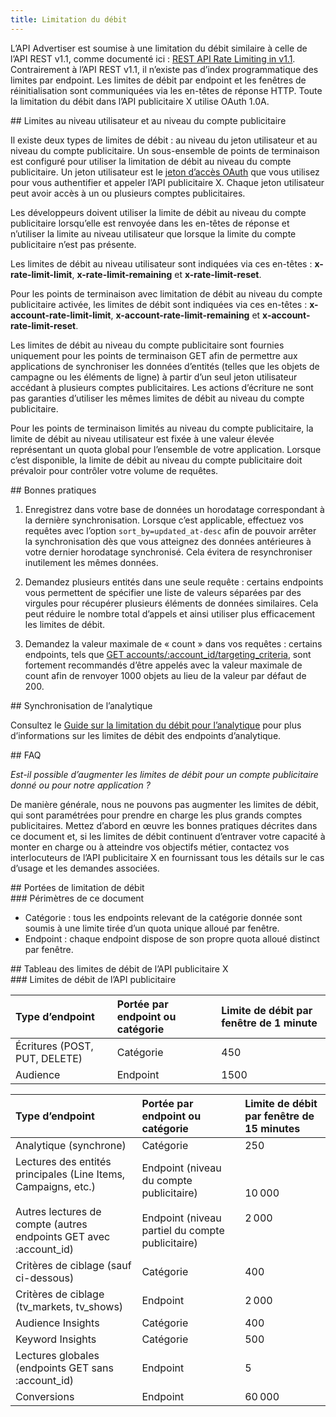 ```yaml
---
title: Limitation du débit
---
```


L’API Advertiser est soumise à une limitation du débit similaire à celle de l’API REST v1.1, comme documenté ici : [REST API Rate Limiting in v1.1](https://developer.x.com/content/developer-twitter/en/docs/basics/rate-limits). Contrairement à l’API REST v1.1, il n’existe pas d’index programmatique des limites par endpoint. Les limites de débit par endpoint et les fenêtres de réinitialisation sont communiquées via les en-têtes de réponse HTTP. Toute la limitation du débit dans l’API publicitaire X utilise OAuth 1.0A.

<div id="user-level-and-ad-account-level-limits">
  ## Limites au niveau utilisateur et au niveau du compte publicitaire
</div>

Il existe deux types de limites de débit : au niveau du jeton utilisateur et au niveau du compte publicitaire. Un sous-ensemble de points de terminaison est configuré pour utiliser la limitation de débit au niveau du compte publicitaire. Un jeton utilisateur est le [jeton d’accès OAuth](/fr/resources/fundamentals/authentication#obtaining-access-tokens-using-3-legged-oauth-flow) que vous utilisez pour vous authentifier et appeler l’API publicitaire X. Chaque jeton utilisateur peut avoir accès à un ou plusieurs comptes publicitaires.

Les développeurs doivent utiliser la limite de débit au niveau du compte publicitaire lorsqu’elle est renvoyée dans les en-têtes de réponse et n’utiliser la limite au niveau utilisateur que lorsque la limite du compte publicitaire n’est pas présente.

Les limites de débit au niveau utilisateur sont indiquées via ces en-têtes : **x-rate-limit-limit**, **x-rate-limit-remaining** et **x-rate-limit-reset**.

Pour les points de terminaison avec limitation de débit au niveau du compte publicitaire activée, les limites de débit sont indiquées via ces en-têtes : **x-account-rate-limit-limit**, **x-account-rate-limit-remaining** et **x-account-rate-limit-reset**.

Les limites de débit au niveau du compte publicitaire sont fournies uniquement pour les points de terminaison GET afin de permettre aux applications de synchroniser les données d’entités (telles que les objets de campagne ou les éléments de ligne) à partir d’un seul jeton utilisateur accédant à plusieurs comptes publicitaires. Les actions d’écriture ne sont pas garanties d’utiliser les mêmes limites de débit au niveau du compte publicitaire.

Pour les points de terminaison limités au niveau du compte publicitaire, la limite de débit au niveau utilisateur est fixée à une valeur élevée représentant un quota global pour l’ensemble de votre application. Lorsque c’est disponible, la limite de débit au niveau du compte publicitaire doit prévaloir pour contrôler votre volume de requêtes.

<div id="best-practices">
  ## Bonnes pratiques
</div>

1. Enregistrez dans votre base de données un horodatage correspondant à la dernière synchronisation. Lorsque c’est applicable, effectuez vos requêtes avec l’option `sort_by=updated_at-desc` afin de pouvoir arrêter la synchronisation dès que vous atteignez des données antérieures à votre dernier horodatage synchronisé. Cela évitera de resynchroniser inutilement les mêmes données.

2. Demandez plusieurs entités dans une seule requête : certains endpoints vous permettent de spécifier une liste de valeurs séparées par des virgules pour récupérer plusieurs éléments de données similaires. Cela peut réduire le nombre total d’appels et ainsi utiliser plus efficacement les limites de débit.

3. Demandez la valeur maximale de « count » dans vos requêtes : certains endpoints, tels que [GET accounts/:account\_id/targeting\_criteria](/fr/x-ads-api/campaign-management#targeting-criteria), sont fortement recommandés d’être appelés avec la valeur maximale de count afin de renvoyer 1000 objets au lieu de la valeur par défaut de 200.

<div id="analytics-syncing">
  ## Synchronisation de l’analytique
</div>

Consultez le [Guide sur la limitation du débit pour l’analytique](/fr/x-ads-api/analytics#best-practices) pour plus d’informations sur les limites de débit des endpoints d’analytique.

<div id="faqs">
  ## FAQ
</div>

_Est-il possible d’augmenter les limites de débit pour un compte publicitaire donné ou pour notre application ?_

De manière générale, nous ne pouvons pas augmenter les limites de débit, qui sont paramétrées pour prendre en charge les plus grands comptes publicitaires. Mettez d’abord en œuvre les bonnes pratiques décrites dans ce document et, si les limites de débit continuent d’entraver votre capacité à monter en charge ou à atteindre vos objectifs métier, contactez vos interlocuteurs de l’API publicitaire X en fournissant tous les détails sur le cas d’usage et les demandes associées.

<div id="scopes-of-rate-limiting">
  ## Portées de limitation de débit
</div>

<div id="scopes-for-this-doc">
  ### Périmètres de ce document
</div>

- Catégorie : tous les endpoints relevant de la catégorie donnée sont soumis à une limite tirée d’un quota unique alloué par fenêtre.
- Endpoint : chaque endpoint dispose de son propre quota alloué distinct par fenêtre.

<div id="ads-api-rate-limit-chart">
  ## Tableau des limites de débit de l’API publicitaire X
</div>

<div id="ads-api-rate-limits">
  ### Limites de débit de l’API publicitaire
</div>

| Type d’endpoint | Portée par endpoint ou catégorie | Limite de débit par fenêtre de 1 minute |
| :--- | :--- | :--- |
| Écritures (POST, PUT, DELETE) | Catégorie | 450 |
| Audience | Endpoint | 1500 |

| Type d’endpoint | Portée par endpoint ou catégorie | Limite de débit par fenêtre de 15 minutes |
| :--- | :--- | :--- |
| Analytique (synchrone) | Catégorie | 250 |
| Lectures des entités principales (Line Items, Campaigns, etc.)<br /><br />Autres lectures de compte (autres endpoints GET avec :account\_id) | Endpoint (niveau du compte publicitaire)<br /><br />Endpoint (niveau partiel du compte publicitaire) | 10 000<br /><br />2 000 |
| Critères de ciblage (sauf ci-dessous) | Catégorie | 400 |
| Critères de ciblage (tv\_markets, tv\_shows) | Endpoint | 2 000 |
| Audience Insights | Catégorie | 400 |
| Keyword Insights | Catégorie | 500 |
| Lectures globales (endpoints GET sans :account\_id) | Endpoint | 5   |
| Conversions | Endpoint | 60 000 |